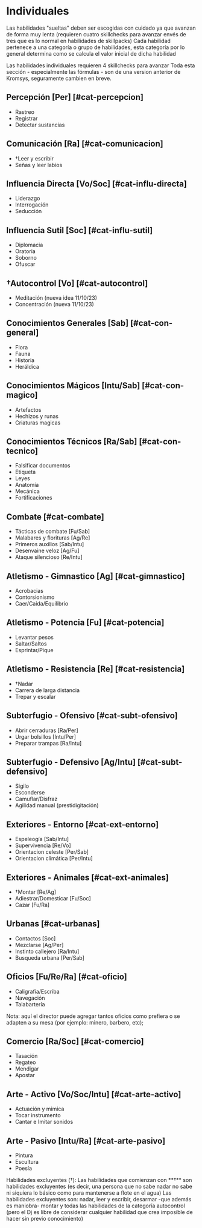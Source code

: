  
# Individuales
Las habilidades "sueltas" deben ser escogidas con cuidado ya que avanzan de forma muy lenta (requieren cuatro skillchecks para avanzar envés de tres que es lo normal en habilidades de skillpacks) Cada habilidad pertenece a una categoría o grupo de habilidades, esta categoría por lo general determina como se calcula el valor inicial de dicha habilidad

<Callout type="info">
  Las habilidades individuales requieren 4 skillchecks para avanzar
</Callout>

<Callout type="error">
  Toda esta sección - especialmente las fórmulas - son de una version anterior
  de Kromsys, seguramente cambien en breve. 
</Callout>

## Percepción [Per] [#cat-percepcion]

- Rastreo
- Registrar
- Detectar sustancias

## Comunicación [Ra] [#cat-comunicacion]

- †Leer y escribir
- Señas y leer labios

## Influencia Directa [Vo/Soc] [#cat-influ-directa]

- Liderazgo
- Interrogación
- Seducción

## Influencia Sutil [Soc] [#cat-influ-sutil]

- Diplomacia
- Oratoria
- Soborno
- Ofuscar

## †Autocontrol [Vo] [#cat-autocontrol]

- Meditación (nueva idea 11/10/23)
- Concentración (nueva 11/10/23)

## Conocimientos Generales [Sab] [#cat-con-general]

- Flora
- Fauna
- Historia
- Heráldica

## Conocimientos Mágicos [Intu/Sab] [#cat-con-magico]

- Artefactos
- Hechizos y runas
- Criaturas magicas

## Conocimientos Técnicos [Ra/Sab] [#cat-con-tecnico]

- Falsificar documentos
- Etiqueta
- Leyes
- Anatomía
- Mecánica
- Fortificaciones

## Combate [#cat-combate]

- Tácticas de combate [Fu/Sab]
- Malabares y florituras [Ag/Re]
- Primeros auxilios [Sab/Intu]
- Desenvaine veloz [Ag/Fu]
- Ataque silencioso [Re/Intu]

## Atletismo - Gimnastico [Ag] [#cat-gimnastico]

- Acrobacias
- Contorsionismo
- Caer/Caida/Equilibrio

## Atletismo - Potencia [Fu] [#cat-potencia]

- Levantar pesos
- Saltar/Saltos
- Esprintar/Pique

## Atletismo - Resistencia [Re] [#cat-resistencia]

- †Nadar
- Carrera de larga distancia
- Trepar y escalar

## Subterfugio - Ofensivo [#cat-subt-ofensivo]

- Abrir cerraduras [Ra/Per]
- Urgar bolsillos [Intu/Per]
- Preparar trampas [Ra/Intu]

## Subterfugio - Defensivo [Ag/Intu] [#cat-subt-defensivo]

- Sigilo
- Esconderse
- Camuflar/Disfraz
- Agilidad manual (prestidigitación)

## Exteriores - Entorno [#cat-ext-entorno]

- Espeleogía [Sab/Intu]
- Supervivencia [Re/Vo]
- Orientacion celeste [Per/Sab]
- Orientacion climática [Per/Intu]

## Exteriores - Animales [#cat-ext-animales]

- †Montar [Re/Ag]
- Adiestrar/Domesticar [Fu/Soc]
- Cazar [Fu/Ra]

## Urbanas [#cat-urbanas]

- Contactos [Soc]
- Mezclarse [Ag/Per]
- Instinto callejero [Ra/Intu]
- Busqueda urbana [Per/Sab]

## Oficios [Fu/Re/Ra] [#cat-oficio]

- Caligrafía/Escriba
- Navegación
- Talabartería

Nota: aquí el director puede agregar tantos oficios como prefiera o se adapten a su mesa (por ejemplo: minero, barbero, etc);

## Comercio [Ra/Soc] [#cat-comercio]

- Tasación
- Regateo
- Mendigar
- Apostar

## Arte - Activo [Vo/Soc/Intu] [#cat-arte-activo]

- Actuación y mimica
- Tocar instrumento
- Cantar e Imitar sonidos

## Arte - Pasivo [Intu/Ra] [#cat-arte-pasivo]

- Pintura
- Escultura
- Poesía

<Callout type="info">
  Habilidades excluyentes (†): Las habilidades que comienzan con **†** son
  habilidades excluyentes (es decir, una persona que no sabe nadar no sabe ni
  siquiera lo básico como para mantenerse a flote en el agua) Las habilidades
  excluyentes son: nadar, leer y escribir, desarmar -que además es maniobra-
  montar y todas las habilidades de la categoría autocontrol (pero el Dj es
  libre de considerar cualquier habilidad que crea imposible de hacer sin previo
  conocimiento)
</Callout>
